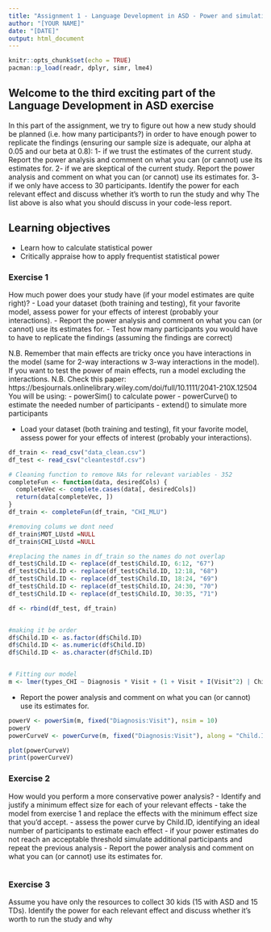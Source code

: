 ```yaml
---
title: "Assignment 1 - Language Development in ASD - Power and simulations"
author: "[YOUR NAME]"
date: "[DATE]"
output: html_document
---
```


```r
knitr::opts_chunk$set(echo = TRUE)
pacman::p_load(readr, dplyr, simr, lme4)
```

## Welcome to the third exciting part of the Language Development in ASD exercise

In this part of the assignment, we try to figure out how a new study should be planned (i.e. how many participants?) in order to have enough power to replicate the findings (ensuring our sample size is adequate, our alpha at 0.05 and our beta at 0.8):
1- if we trust the estimates of the current study. Report the power analysis and comment on what you can (or cannot) use its estimates for.
2- if we are skeptical of the current study. Report the power analysis and comment on what you can (or cannot) use its estimates for.
3- if we only have access to 30 participants. Identify the power for each relevant effect and discuss whether it's worth to run the study and why
The list above is also what you should discuss in your code-less report.


## Learning objectives

- Learn how to calculate statistical power
- Critically appraise how to apply frequentist statistical power

### Exercise 1

How much power does your study have (if your model estimates are quite right)?
- Load your dataset (both training and testing), fit your favorite model, assess power for your effects of interest (probably your interactions).
- Report the power analysis and comment on what you can (or cannot) use its estimates for.
- Test how many participants you would have to have to replicate the findings (assuming the findings are correct)

N.B. Remember that main effects are tricky once you have interactions in the model (same for 2-way interactions w 3-way interactions in the model). If you want to test the power of main effects, run a model excluding the interactions.
N.B. Check this paper: https://besjournals.onlinelibrary.wiley.com/doi/full/10.1111/2041-210X.12504
You will be using:
- powerSim() to calculate power
- powerCurve() to estimate the needed number of participants
- extend() to simulate more participants


- Load your dataset (both training and testing), fit your favorite model, assess power for your effects of interest (probably your interactions).
```r
df_train <- read_csv("data_clean.csv")
df_test <- read_csv("cleantestdf.csv")

# Cleaning function to remove NAs for relevant variables - 352
completeFun <- function(data, desiredCols) {
  completeVec <- complete.cases(data[, desiredCols])
  return(data[completeVec, ])
}
df_train <- completeFun(df_train, "CHI_MLU")

#removing colums we dont need
df_train$MOT_LUstd =NULL
df_train$CHI_LUstd =NULL

#replacing the names in df_train so the names do not overlap
df_test$Child.ID <- replace(df_test$Child.ID, 6:12, "67")
df_test$Child.ID <- replace(df_test$Child.ID, 12:18, "68")
df_test$Child.ID <- replace(df_test$Child.ID, 18:24, "69")
df_test$Child.ID <- replace(df_test$Child.ID, 24:30, "70")
df_test$Child.ID <- replace(df_test$Child.ID, 30:35, "71")

df <- rbind(df_test, df_train) 


#making it be order
df$Child.ID <- as.factor(df$Child.ID)
df$Child.ID <- as.numeric(df$Child.ID)
df$Child.ID <- as.character(df$Child.ID)


# Fitting our model
m <- lmer(types_CHI ~ Diagnosis * Visit + (1 + Visit + I(Visit^2) | Child.ID), df, REML = FALSE, lmerControl(optimizer = "nloptwrap", calc.derivs = FALSE))

```

- Report the power analysis and comment on what you can (or cannot) use its estimates for.


```r

powerV <- powerSim(m, fixed("Diagnosis:Visit"), nsim = 10)
powerV
powerCurveV <- powerCurve(m, fixed("Diagnosis:Visit"), along = "Child.ID", nsim = 10)

plot(powerCurveV)
print(powerCurveV)
```


### Exercise 2

How would you perform a more conservative power analysis?
- Identify and justify a minimum effect size for each of your relevant effects
- take the model from exercise 1 and replace the effects with the minimum effect size that you'd accept.
- assess the power curve by Child.ID, identifying an ideal number of participants to estimate each effect
- if your power estimates do not reach an acceptable threshold simulate additional participants and repeat the previous analysis
- Report the power analysis and comment on what you can (or cannot) use its estimates for.

```r

```


### Exercise 3

Assume you have only the resources to collect 30 kids (15 with ASD and 15 TDs). Identify the power for each relevant effect and discuss whether it's worth to run the study and why

```r

```
